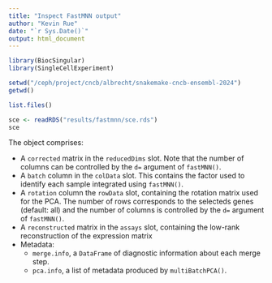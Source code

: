 ```yaml
---
title: "Inspect FastMNN output"
author: "Kevin Rue"
date: "`r Sys.Date()`"
output: html_document
---
```


```r
library(BiocSingular)
library(SingleCellExperiment)
```

```r
setwd("/ceph/project/cncb/albrecht/snakemake-cncb-ensembl-2024")
getwd()
```

```r
list.files()
```

```r
sce <- readRDS("results/fastmnn/sce.rds")
sce
```

The object comprises:

- A `corrected` matrix in the `reducedDims` slot.
  Note that the number of columns can be controlled by the `d=` argument of `fastMNN()`.
- A `batch` column in the `colData` slot.
  This contains the factor used to identify each sample integrated using `fastMNN()`.
- A `rotation` column the `rowData` slot, containing the rotation matrix used for the PCA.
  The number of rows corresponds to the selecteds genes (default: all) and the number of columns is controlled by the `d=` argument of `fastMNN()`.
- A `reconstructed` matrix in the `assays` slot, containing the low-rank reconstruction of the expression matrix
- Metadata:
  - `merge.info`, a `DataFrame` of diagnostic information about each merge step.
  - `pca.info`, a list of metadata produced by `multiBatchPCA()`.

